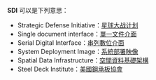 '''SDI''' 可以是下列意思：
* Strategic Defense Initiative：[[星球大战计划|星球大战计划]]
* Single document interface：[[單一文件介面|單一文件介面]]
* Serial Digital Interface：[[串列數位介面|串列數位介面]]
* System Deployment Image：[[系統部署映像|系統部署映像]]
* Spatial Data Infrastructure：[[空間資料基礎架構|空間資料基礎架構]]
* Steel Deck Institute：[[美國鋼承板協會|美國鋼承板協會]]

{{disambig|cat=三字拉丁字母縮寫消歧義}}